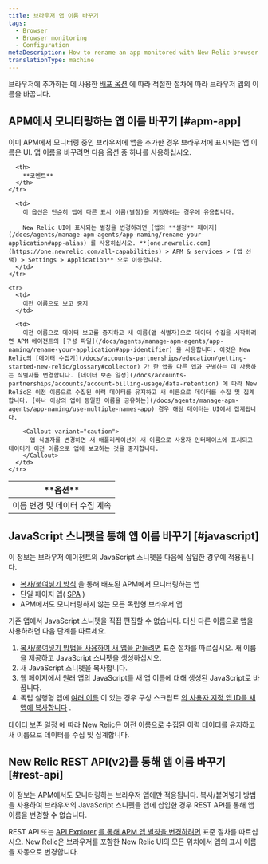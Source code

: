 ```yaml
---
title: 브라우저 앱 이름 바꾸기
tags:
  - Browser
  - Browser monitoring
  - Configuration
metaDescription: How to rename an app monitored with New Relic browser monitoring.
translationType: machine
---
```


브라우저에 추가하는 데 사용한 [배포 옵션](/docs/browser/new-relic-browser/installation-configuration/add-apps-new-relic-browser) 에 따라 적절한 절차에 따라 브라우저 앱의 이름을 바꿉니다.

## APM에서 모니터링하는 앱 이름 바꾸기 [#apm-app]

이미 APM에서 모니터링 중인 브라우저에 앱을 추가한 경우 브라우저에 표시되는 앱 이름은 <InlinePopover type="apm"/>UI. 앱 이름을 바꾸려면 다음 옵션 중 하나를 사용하십시오.

<table>
  <thead>
    <tr>
      <th style={{ width: "200px" }}>
        **옵션**
      </th>

      <th>
        **코멘트**
      </th>
    </tr>
  </thead>

  <tbody>
    <tr>
      <td>
        이름 변경 및 데이터 수집 계속
      </td>

      <td>
        이 옵션은 단순히 앱에 다른 표시 이름(별칭)을 지정하려는 경우에 유용합니다.

        New Relic UI에 표시되는 별칭을 변경하려면 [앱의 **설정** 페이지](/docs/agents/manage-apm-agents/app-naming/rename-your-application#app-alias) 를 사용하십시오. **[one.newrelic.com](https://one.newrelic.com/all-capabilities) > APM & services > (앱 선택) > Settings > Application** 으로 이동합니다.
      </td>
    </tr>

    <tr>
      <td>
        이전 이름으로 보고 중지
      </td>

      <td>
        이전 이름으로 데이터 보고를 중지하고 새 이름(앱 식별자)으로 데이터 수집을 시작하려면 APM 에이전트의 [구성 파일](/docs/agents/manage-apm-agents/app-naming/rename-your-application#app-identifier) 을 사용합니다. 이것은 New Relic의 [데이터 수집기](/docs/accounts-partnerships/education/getting-started-new-relic/glossary#collector) 가 한 앱을 다른 앱과 구별하는 데 사용하는 식별자를 변경합니다. [데이터 보존 일정](/docs/accounts-partnerships/accounts/account-billing-usage/data-retention) 에 따라 New Relic은 이전 이름으로 수집된 이력 데이터를 유지하고 새 이름으로 데이터를 수집 및 집계합니다. [하나 이상의 앱이 동일한 이름을 공유하는](/docs/agents/manage-apm-agents/app-naming/use-multiple-names-app) 경우 해당 데이터는 UI에서 집계됩니다.

        <Callout variant="caution">
          앱 식별자를 변경하면 새 애플리케이션이 새 이름으로 사용자 인터페이스에 표시되고 데이터가 이전 이름으로 앱에 보고하는 것을 중지합니다.
        </Callout>
      </td>
    </tr>
  </tbody>
</table>

## JavaScript 스니펫을 통해 앱 이름 바꾸기 [#javascript]

이 정보는 브라우저 에이전트의 JavaScript 스니펫을 다음에 삽입한 경우에 적용됩니다.

* [복사/붙여넣기 방식](/docs/browser/new-relic-browser/installation-configuration/add-apps-new-relic-browser#copy-paste-app) 을 통해 배포된 APM에서 모니터링하는 앱
* 단일 페이지 앱( [SPA](/docs/browser/single-page-app-monitoring/get-started/add-apps-single-page-app-monitoring) )
* APM에서도 모니터링하지 않는 모든 독립형 브라우저 앱

기존 앱에서 JavaScript 스니펫을 직접 편집할 수 없습니다. 대신 다른 이름으로 앱을 사용하려면 다음 단계를 따르세요.

1. [복사/붙여넣기 방법을 사용하여 새 앱을 만들려면](/docs/browser/new-relic-browser/installation-configuration/add-apps-new-relic-browser#copy-paste-app) 표준 절차를 따르십시오. 새 이름을 제공하고 JavaScript 스니펫을 생성하십시오.
2. 새 JavaScript 스니펫을 복사합니다.
3. 웹 페이지에서 원래 앱의 JavaScript를 새 앱 이름에 대해 생성된 JavaScript로 바꿉니다.
4. 독립 실행형 앱에 [여러 이름](/docs/agents/manage-apm-agents/app-naming/use-multiple-names-app) 이 있는 경우 구성 스크립트 [의 사용자 지정 앱 ID를 새 앱에 복사합니다](/docs/browser/new-relic-browser/installation-configuration/copy-browser-monitoring-license-key-app-id) .

[데이터 보존 일정](/docs/accounts-partnerships/accounts/account-billing-usage/data-retention) 에 따라 New Relic은 이전 이름으로 수집된 이력 데이터를 유지하고 새 이름으로 데이터를 수집 및 집계합니다.

## New Relic REST API(v2)를 통해 앱 이름 바꾸기 [#rest-api]

이 정보는 APM에서도 모니터링하는 브라우저 앱에만 적용됩니다. 복사/붙여넣기 방법을 사용하여 브라우저의 JavaScript 스니펫을 앱에 삽입한 경우 REST API를 통해 앱 이름을 변경할 수 없습니다.

REST API 또는 [API Explorer](https://rpm.newrelic.com/api/explore/applications/update) [를 통해 APM 앱 별칭을 변경하려면](/docs/apis/rest-api-v2/application-examples-v2/change-alias-your-application-v2) 표준 절차를 따르십시오. New Relic은 브라우저를 포함한 New Relic UI의 모든 위치에서 앱의 표시 이름을 자동으로 변경합니다.